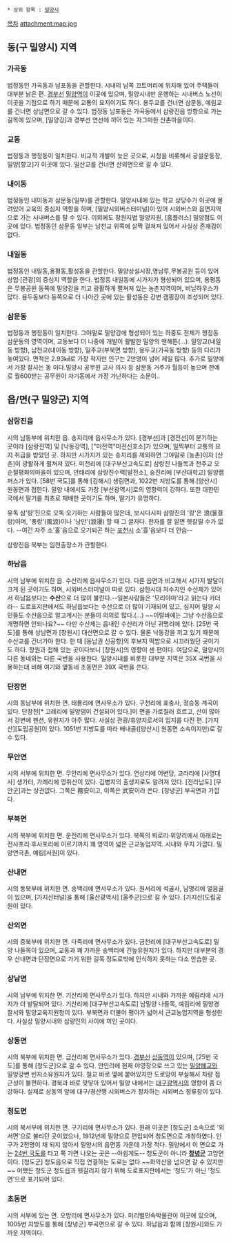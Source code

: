  * 상위 항목 : [[밀양시]]

[[목차]]
attachment:map.jpg
== 동(구 밀양시) 지역 ==
=== '''가곡동''' ===
법정동인 가곡동과 남포동을 관할한다. 시내의 남쪽 끄트머리에 위치해 있어 주택들이 대부분 낡은 편. [[경부선]] [[밀양역]]이 이곳에 있으며, 밀양시내만 운행하는 시내버스 노선이 이곳을 기점으로 하기 때문에 교통의 요지이기도 하다. 용두교를 건너면 삼문동, 예림교를 건너면 상남면으로 갈 수 있다. 법정동 남포동은 가곡동에서 삼랑진읍 방향으로 가는 길목에 있으며, [밀양강]과 경부선 연선에 끼어 있는 자그마한 산촌마을이다.

=== '''교동''' ===
법정동과 행정동이 일치한다. 비교적 개발이 늦은 곳으로, 시청을 비롯해서 공설운동장, 밀양[향교]가 이곳에 있다. 밀산교를 건너면 산외면으로 갈 수 있다.

=== '''내이동''' ===
법정동인 내이동과 삼문동(일부)를 관할한다. 밀양시내에 있는 학교 상당수가 이곳에 몰려있어 교육의 중심지 역할을 하며, [밀양시외버스터미널]이 있어 시외버스와 읍면지역으로 가는 시내버스를 탈 수 있다. 이외에도 창원지법 밀양지원, [홈플러스] 밀양점도 이곳에 있다. 법정동인 삼문동 일부는 남천교 위쪽에 살짝 걸쳐져 있어서 사실상 존재감이 없다.

=== '''내일동''' ===
법정동인 내일동,용평동,활성동을 관할한다. 밀양상설시장,영남루,무봉공원 등이 있어 상업·[관광]의 중심지 역할을 한다. 법정동 내일동에 시가지가 형성되어 있으며, 용평동은 무봉공원 동쪽에 밀양강을 끼고 광활하게 펼쳐져 있는 농촌지역이며, 비닐하우스가 많다. 용두동보다 동쪽으로 더 나아간 곳에 있는 활성동은 강변 캠핑장이 조성되어 있다.

=== '''삼문동''' ===
법정동과 행정동이 일치한다. 그야말로 밀양강에 형성되어 있는 하중도 전체가 행정동 삼문동의 영역이며, 교동보다 더 나중에 개발이 활발한 밀양의 맨해튼(…). 밀양교(내일동 방향), 남천교(내이동 방향), 밀주교(부북면 방향), 용두교(가곡동 방향) 등의 다리가 놓여있다. 면적은 2.93㎢로 가장 작지만 인구는 2만명이 넘어 제일 많다.
추가로 밀양에서 가장 잘사는 동 이다.밀양시 공무원 교사 의사 등 삼문동 거주가 월등이 높으며 한예로 월600받는 공무원이 자기동에서 가장 가난하다는 소문이..

== 읍/면(구 밀양군) 지역 ==
=== '''삼랑진읍''' ===
시의 남동부에 위치한 읍. 송지리에 읍사무소가 있다. [경부선]과 [경전선]이 분기하는 곳이라 [삼랑진역] 및 [낙동강역], ["미전역"미전신호소]가 있으며, 일찍부터 교통의 요지 취급을 받았던 곳. 하지만 시가지가 있는 송지리를 제외하면 그야말로 [농촌]이자 [산촌]이 광활하게 펼쳐져 있다. 미전리에 [대구부산고속도로] 삼랑진 나들목과 천주교 오순절평화의마을이 있으며, 안태리에 삼랑진수력[발전소], 숭진리에 [부산대학교] 밀양캠퍼스가 있다. [58번 국도]를 통해 [김해시] 생림면과, 1022번 지방도를 통해 [양산시] 원동면과 접한다. 밀양 내에서도 가장 [부산광역시]로의 영향력이 강하다. 또한 대한민국에서 딸기를 최초로 재배한 곳이기도 하며, 딸기가 유명하다.

유독 삼'량'진으로 오독·오기하는 사람들이 많은데, 보시다시피 삼랑진의 '랑'은 浪(물결 랑)이며, '풍랑'(風浪)이나 '낭만'(浪漫) 할 때 그 글자다. 한자를 잘 알면 헷갈릴 수가 없다. --여긴 자주 소'홀'읍으로 오기되곤 하는 [[포천시]] 소'흘'읍보다 더 안습--

삼랑진읍 북부는 임천출장소가 관할한다.

=== '''하남읍''' ===
시의 남부에 위치한 읍. 수산리에 읍사무소가 있다. 다른 읍면과 비교해서 시가지 발달이 크게 된 곳이기도 하며, 시외버스터미널이 따로 있다. 삼한시대 저수지인 수산제가 있어서 하남읍보다는 '''수산'''으로 더 많이 불린다.--일본사람들은 '모리야마'라고 읽는다 카더라-- 도로표지판에서도 하남읍보다는 수산으로 더 많이 기재되어 있고, 심지어 밀양 시민들도 수산읍으로 알고계시는 분들이 의의로 많다.(…) ~~이럴바에는 그냥 수산읍으로 개명하면 안되나요?~~ 다만 수산제는 읍내인 수산리가 아닌 귀명리에 있다. [25번 국도]를 통해 상남면과 [창원시] 대산면으로 갈 수 있다. 물론 낙동강을 끼고 있기 때문에 수산교를 건너가야 한다. 한 때 [동남권 신공항]의 후보지 떡밥으로 시끄러웠던 곳이기도 하다. 창원과 접해 있는 곳이다보니 [창원시]의 영향이 센 편이다.
여담으로, 밀양시의 다른 동네와는 다른 국번을 사용한다. 밀양시내를 비롯한 대부분 지역은 35X 국번을 사용하는데 비해 여기와 옆동네 초동면은 39X 국번을 쓴다.

=== '''단장면''' ===
시의 동남부에 위치한 면. 태룡리에 면사무소가 있다. 구천리에 표충사, 정승동 계곡이 있다. 단장천[* 고례리에 밀양댐이 건설되어 있다.]이 면을 가로질러 흐르고, 산이 많아서 강변에 펜션, 유원지가 아주 많다. 사실상 관광/휴양지로서의 입지를 다진 편. [가지산][도립공원]이 있다. 1051번 지방도를 따라 배내골([양산시] 원동면 소속이지만)로 갈 수 있다.

=== '''무안면''' ===
시의 서부에 위치한 면. 무안리에 면사무소가 있다. 연상리에 어변당, 고라리에 [사명대사] 생가터, 가례리에 영취산이 있다. 김병지의 출생지로도 알려져 있다. [전라남도] [무안군]과는 상관없다. 그쪽은 務安이고, 이쪽은 武安이라 쓴다. [창녕군] 부곡면과 가깝다.

=== '''부북면''' ===
시의 북부에 위치한 면. 운전리에 면사무소가 있다. 북쪽의 퇴로리·위양리에서 아래로는 전사포리·후사포리에 이르기까지 꽤 영역이 넓은 근교농업지역. 시내와 무지 가깝다. 밀양연극촌, 예림[서원]이 있다.

=== '''산내면''' ===
시의 동북부에 위치한 면. 송백리에 면사무소가 있다. 원서리에 석골사, 남명리에 얼음골이 있으며, [가지산터널]을 통해 [울산광역시] [울주군]으로 갈 수 있다. [가지산]도립공원이 있다.

=== '''산외면''' ===
시의 중북부에 위치한 면. 다죽리에 면사무소가 있다. 금천리에 [대구부산고속도로] 밀양 나들목이 있으며, 교동과 꽤 가까운 송백리에 긴늪유원지가 있다. 하지만 대부분의 경우 산내면과 단장면으로 가기 위한 길목 정도로밖에 인식하지 못하는 다소 안습한 곳.

=== '''상남면''' ===
시의 남부에 위치한 면. 기산리에 면사무소가 있다. 하지만 시내와 가까운 예림리에 시가지가 더 발달되어 있다. 기산리에 [대구부산고속도로] 남밀양 나들목, 예림리에 밀양경찰서와 밀양교육지원청이 있다. 부북면과 더불어 평야가 넓어서 근교농업지역을 형성한다. 사실상 밀양시내와 삼량진의 사이에 끼인 곳이다.

=== '''상동면''' ===
시의 북부에 위치한 면. 금산리에 면사무소가 있다. [[경부선]] [[상동역(경부선)|상동역]]이 있으며, [25번 국도]를 통해 [청도군]으로 갈 수 있다. 안인리에 현재 야영장으로 쓰고 있는 [[밀양폐교]]와 밀양강변 빈지소유원지가 있다. 철교 바로 옆에 붙어있지만 도로망이 부실해서 차량 접근성이 불편하다. 경북과 바로 맞닿아 있어서 밀양 내에서는 [[대구광역시]]의 영향이 좀 더 강하다. 실제로 상동역 앞에 대구/경산행 시외버스가 정차하는 시외버스 정류장이 있다.

=== '''청도면''' ===
시의 북서부에 위치한 면. 구기리에 면사무소가 있다. 원래 이곳은 [청도군] 소속으로 '외서면'으로 불리던 곳이었으나, 1912년에 밀양으로 편입되어 청도면으로 개칭하였다. 인구가 2천명이 채 되지 않아서 밀양시의 읍면동 가운데 가장 적다. 밀양에서 이 면으로 가는 [[24번 국도]]를 타고 쭉 가면 나오는 곳은 --아쉽게도-- 청도군이 아니라 '''[[창녕군]]''' 고암면이다. [청도군] 청도읍으로 직접 연결하는 도로는 없다.~~화악산을 넘으면 갈 수 있지만~~ 어쨌든 청도군 청도읍과 헷갈리지 않기 위해 도로표지판에서는 '청도'가 아닌 '청도면'으로 표기되어 있다.

=== '''초동면''' ===
시의 서부에 있는 면. 오방리에 면사무소가 있다. 미리벌민속박물관이 이곳에 있으며, 1005번 지방도를 통해 [창녕군] 부곡면으로 갈 수 있다. 하남읍과 함께 [창원시]와도 가까운 지역이다.

